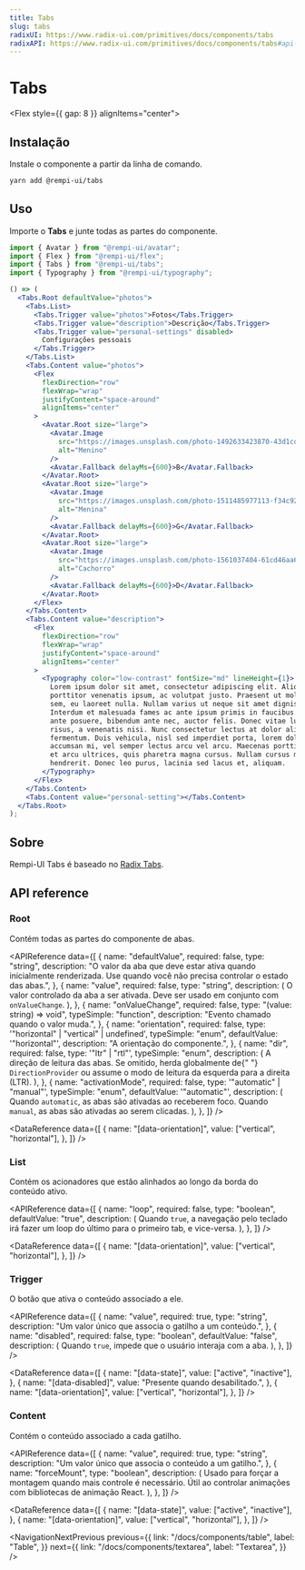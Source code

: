 ```yaml
---
title: Tabs
slug: tabs
radixUI: https://www.radix-ui.com/primitives/docs/components/tabs
radixAPI: https://www.radix-ui.com/primitives/docs/components/tabs#api-reference
---
```


# Tabs

<Description text="Um conjunto de seções de conteúdo em camadas, conhecidas como painéis de guias, que são exibidas uma de cada vez." />

<Flex style={{ gap: 8 }} alignItems="center">
  <RadixUI href="https://www.radix-ui.com/primitives/docs/components/tabs" />
  <RadixAPI href="https://www.radix-ui.com/primitives/docs/components/tabs#api-reference" />
  <SelectVersion />
</Flex>

<PreviewComponent name="tabs" />

## Instalação

Instale o componente a partir da linha de comando.

```bash
yarn add @rempi-ui/tabs
```

## Uso

Importe o <strong>Tabs</strong> e junte todas as partes do componente.

```jsx
import { Avatar } from "@rempi-ui/avatar";
import { Flex } from "@rempi-ui/flex";
import { Tabs } from "@rempi-ui/tabs";
import { Typography } from "@rempi-ui/typography";

() => (
  <Tabs.Root defaultValue="photos">
    <Tabs.List>
      <Tabs.Trigger value="photos">Fotos</Tabs.Trigger>
      <Tabs.Trigger value="description">Descrição</Tabs.Trigger>
      <Tabs.Trigger value="personal-settings" disabled>
        Configurações pessoais
      </Tabs.Trigger>
    </Tabs.List>
    <Tabs.Content value="photos">
      <Flex
        flexDirection="row"
        flexWrap="wrap"
        justifyContent="space-around"
        alignItems="center"
      >
        <Avatar.Root size="large">
          <Avatar.Image
            src="https://images.unsplash.com/photo-1492633423870-43d1cd2775eb?&w=128&h=128&dpr=2&q=80"
            alt="Menino"
          />
          <Avatar.Fallback delayMs={600}>B</Avatar.Fallback>
        </Avatar.Root>
        <Avatar.Root size="large">
          <Avatar.Image
            src="https://images.unsplash.com/photo-1511485977113-f34c92461ad9?ixlib=rb-1.2.1&w=128&h=128&dpr=2&q=80"
            alt="Menina"
          />
          <Avatar.Fallback delayMs={600}>G</Avatar.Fallback>
        </Avatar.Root>
        <Avatar.Root size="large">
          <Avatar.Image
            src="https://images.unsplash.com/photo-1561037404-61cd46aa615b?ixlib=rb-1.2.1&w=128&h=128&dpr=2&q=80"
            alt="Cachorro"
          />
          <Avatar.Fallback delayMs={600}>D</Avatar.Fallback>
        </Avatar.Root>
      </Flex>
    </Tabs.Content>
    <Tabs.Content value="description">
      <Flex
        flexDirection="row"
        flexWrap="wrap"
        justifyContent="space-around"
        alignItems="center"
      >
        <Typography color="low-contrast" fontSize="md" lineHeight={1}>
          Lorem ipsum dolor sit amet, consectetur adipiscing elit. Aliquam
          porttitor venenatis ipsum, ac volutpat justo. Praesent ut molestie
          sem, eu laoreet nulla. Nullam varius ut neque sit amet dignissim.
          Interdum et malesuada fames ac ante ipsum primis in faucibus. Morbi eu
          ante posuere, bibendum ante nec, auctor felis. Donec vitae luctus
          risus, a venenatis nisi. Nunc consectetur lectus at dolor aliquet
          fermentum. Duis vehicula, nisl sed imperdiet porta, lorem dolor
          accumsan mi, vel semper lectus arcu vel arcu. Maecenas porttitor lacus
          et arcu ultrices, quis pharetra magna cursus. Nullam cursus mattis
          hendrerit. Donec leo purus, lacinia sed lacus et, aliquam.
        </Typography>
      </Flex>
    </Tabs.Content>
    <Tabs.Content value="personal-setting"></Tabs.Content>
  </Tabs.Root>
);
```

## Sobre

Rempi-UI Tabs é baseado no [Radix Tabs](https://www.radix-ui.com/primitives/docs/components/tabs).

## API reference

### Root

Contém todas as partes do componente de abas.

<MoreInfo
  componentName="Radix Tabs Root"
  componentLink="https://www.radix-ui.com/primitives/docs/components/tabs#root"
/>

<APIReference
  data={[
    {
      name: "defaultValue",
      required: false,
      type: "string",
      description:
        "O valor da aba que deve estar ativa quando inicialmente renderizada. Use quando você não precisa controlar o estado das abas.",
    },
    {
      name: "value",
      required: false,
      type: "string",
      description: (
        <span>
          O valor controlado da aba a ser ativada. Deve ser usado em conjunto
          com <code>onValueChange</code>.
        </span>
      ),
    },
    {
      name: "onValueChange",
      required: false,
      type: "(value: string) => void",
      typeSimple: "function",
      description: "Evento chamado quando o valor muda.",
    },
    {
      name: "orientation",
      required: false,
      type: '"horizontal" | "vertical" | undefined',
      typeSimple: "enum",
      defaultValue: '"horizontal"',
      description: "A orientação do componente.",
    },
    {
      name: "dir",
      required: false,
      type: '"ltr" | "rtl"',
      typeSimple: "enum",
      description: (
        <span>
          A direção de leitura das abas. Se omitido, herda globalmente de{" "}
          <code>DirectionProvider</code> ou assume o modo de leitura da esquerda
          para a direita (LTR).
        </span>
      ),
    },
    {
      name: "activationMode",
      required: false,
      type: '"automatic" | "manual"',
      typeSimple: "enum",
      defaultValue: '"automatic"',
      description: (
        <span>
          Quando <code>automatic</code>, as abas são ativadas ao receberem foco.
          Quando <code>manual</code>, as abas são ativadas ao serem clicadas.
        </span>
      ),
    },
  ]}
/>

<DataReference
  data={[
    {
      name: "[data-orientation]",
      value: ["vertical", "horizontal"],
    },
  ]}
/>

### List

Contém os acionadores que estão alinhados ao longo da borda do conteúdo ativo.

<MoreInfo
  componentName="Radix Tabs List"
  componentLink="https://www.radix-ui.com/primitives/docs/components/tabs#list"
/>

<APIReference
  data={[
    {
      name: "loop",
      required: false,
      type: "boolean",
      defaultValue: "true",
      description: (
        <span>
          Quando <code>true</code>, a navegação pelo teclado irá fazer um loop
          do último para o primeiro tab, e vice-versa.
        </span>
      ),
    },
  ]}
/>

<DataReference
  data={[
    {
      name: "[data-orientation]",
      value: ["vertical", "horizontal"],
    },
  ]}
/>

### Trigger

O botão que ativa o conteúdo associado a ele.

<MoreInfo
  componentName="Radix Tabs Trigger"
  componentLink="https://www.radix-ui.com/primitives/docs/components/tabs#trigger"
/>

<APIReference
  data={[
    {
      name: "value",
      required: true,
      type: "string",
      description: "Um valor único que associa o gatilho a um conteúdo.",
    },
    {
      name: "disabled",
      required: false,
      type: "boolean",
      defaultValue: "false",
      description: (
        <span>
          Quando <code>true</code>, impede que o usuário interaja com a aba.
        </span>
      ),
    },
  ]}
/>

<DataReference
  data={[
    {
      name: "[data-state]",
      value: ["active", "inactive"],
    },
    {
      name: "[data-disabled]",
      value: "Presente quando desabilitado.",
    },
    {
      name: "[data-orientation]",
      value: ["vertical", "horizontal"],
    },
  ]}
/>

### Content

Contém o conteúdo associado a cada gatilho.

<MoreInfo
  componentName="Radix Tabs Content"
  componentLink="https://www.radix-ui.com/primitives/docs/components/tabs#content"
/>

<APIReference
  data={[
    {
      name: "value",
      required: true,
      type: "string",
      description: "Um valor único que associa o conteúdo a um gatilho.",
    },
    {
      name: "forceMount",
      type: "boolean",
      description: (
        <span>
          Usado para forçar a montagem quando mais controle é necessário. Útil
          ao controlar animações com bibliotecas de animação React.
        </span>
      ),
    },
  ]}
/>

<DataReference
  data={[
    {
      name: "[data-state]",
      value: ["active", "inactive"],
    },
    {
      name: "[data-orientation]",
      value: ["vertical", "horizontal"],
    },
  ]}
/>

<NavigationNextPrevious
  previous={{
    link: "/docs/components/table",
    label: "Table",
  }}
  next={{
    link: "/docs/components/textarea",
    label: "Textarea",
  }}
/>

<EditThisPage url="components/pt-BR/tabs/1.0.1.mdx" />